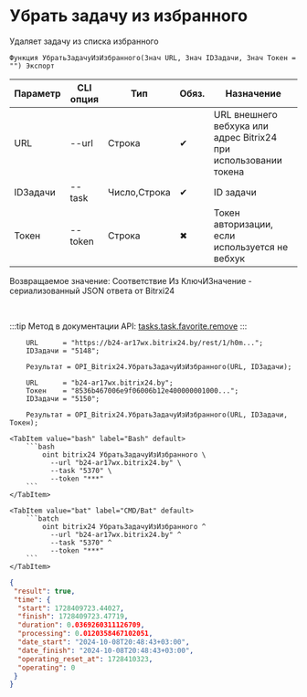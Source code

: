﻿---
sidebar_position: 18
---


# Убрать задачу из избранного
 Удаляет задачу из списка избранного



`Функция УбратьЗадачуИзИзбранного(Знач URL, Знач IDЗадачи, Знач Токен = "") Экспорт`

  | Параметр | CLI опция | Тип | Обяз. | Назначение |
  |-|-|-|-|-|
  | URL | --url | Строка | &#x2714; | URL внешнего вебхука или адрес Bitrix24 при использовании токена |
  | IDЗадачи | --task | Число,Строка | &#x2714; | ID задачи |
  | Токен | --token | Строка | &#x2716; | Токен авторизации, если используется не вебхук |

  
  Возвращаемое значение:   Соответствие Из КлючИЗначение - сериализованный JSON ответа от Bitrxi24

<br/>

:::tip
Метод в документации API: [tasks.task.favorite.remove](https://dev.1c-bitrix.ru/rest_help/tasks/task/tasks/tasks_task_favorite_remove.php)
:::
<br/>



```bsl title="Пример использования для 1С:Предприятие/OneScript"
    URL      = "https://b24-ar17wx.bitrix24.by/rest/1/h0m...";
    IDЗадачи = "5148";

    Результат = OPI_Bitrix24.УбратьЗадачуИзИзбранного(URL, IDЗадачи);

    URL      = "b24-ar17wx.bitrix24.by";
    Токен    = "8536b467006e9f06006b12e400000001000...";
    IDЗадачи = "5150";

    Результат = OPI_Bitrix24.УбратьЗадачуИзИзбранного(URL, IDЗадачи, Токен);
```
    

 <Tabs>
  
    <TabItem value="bash" label="Bash" default>
        ```bash
            oint bitrix24 УбратьЗадачуИзИзбранного \
              --url "b24-ar17wx.bitrix24.by" \
              --task "5370" \
              --token "***"
        ```
    </TabItem>
  
    <TabItem value="bat" label="CMD/Bat" default>
        ```batch
            oint bitrix24 УбратьЗадачуИзИзбранного ^
              --url "b24-ar17wx.bitrix24.by" ^
              --task "5370" ^
              --token "***"
        ```
    </TabItem>
</Tabs>


```json title="Результат"
{
 "result": true,
 "time": {
  "start": 1728409723.44027,
  "finish": 1728409723.47719,
  "duration": 0.0369260311126709,
  "processing": 0.0120358467102051,
  "date_start": "2024-10-08T20:48:43+03:00",
  "date_finish": "2024-10-08T20:48:43+03:00",
  "operating_reset_at": 1728410323,
  "operating": 0
 }
}
```
